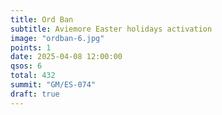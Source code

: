 ```yaml
---
title: Ord Ban
subtitle: Aviemore Easter holidays activation
image: "ordban-6.jpg"
points: 1
date: 2025-04-08 12:00:00
qsos: 6
total: 432
summit: "GM/ES-074"
draft: true
---
```


